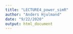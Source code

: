 ```yaml
---
title: "LECTURE4_power_simR"
author: "Anders Hjulmand"
date: "9/22/2020"
output: html_document
---
```



